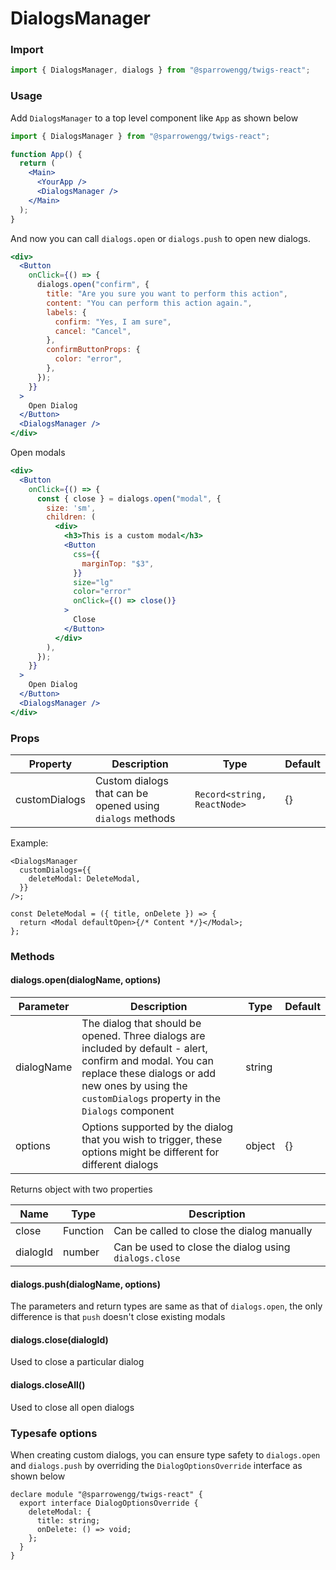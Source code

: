 
# DialogsManager

### Import

```jsx
import { DialogsManager, dialogs } from "@sparrowengg/twigs-react";
```

### Usage
<PlaygroundLink name="dialogs-manager" block />

Add `DialogsManager` to a top level component like `App` as shown below

```jsx
import { DialogsManager } from "@sparrowengg/twigs-react";

function App() {
  return (
    <Main>
      <YourApp />
      <DialogsManager />
    </Main>
  );
}
```

And now you can call `dialogs.open` or `dialogs.push` to open new dialogs.

```jsx live
<div>
  <Button
    onClick={() => {
      dialogs.open("confirm", {
        title: "Are you sure you want to perform this action",
        content: "You can perform this action again.",
        labels: {
          confirm: "Yes, I am sure",
          cancel: "Cancel",
        },
        confirmButtonProps: {
          color: "error",
        },
      });
    }}
  >
    Open Dialog
  </Button>
  <DialogsManager />
</div>
```

Open modals

```jsx live
<div>
  <Button
    onClick={() => {
      const { close } = dialogs.open("modal", {
        size: 'sm',
        children: (
          <div>
            <h3>This is a custom modal</h3>
            <Button
              css={{
                marginTop: "$3",
              }}
              size="lg"
              color="error"
              onClick={() => close()}
            >
              Close
            </Button>
          </div>
        ),
      });
    }}
  >
    Open Dialog
  </Button>
  <DialogsManager />
</div>
```

### Props

| Property      | Description                                               | Type                        | Default |
| ------------- | --------------------------------------------------------- | --------------------------- | ------- |
| customDialogs | Custom dialogs that can be opened using `dialogs` methods | `Record<string, ReactNode>` | {}      |

Example:

```tsx
<DialogsManager
  customDialogs={{
    deleteModal: DeleteModal,
  }}
/>;

const DeleteModal = ({ title, onDelete }) => {
  return <Modal defaultOpen>{/* Content */}</Modal>;
};
```

### Methods

#### dialogs.open(dialogName, options)

| Parameter  | Description                                                                                                                                                                                                        | Type   | Default |
| ---------- | ------------------------------------------------------------------------------------------------------------------------------------------------------------------------------------------------------------------ | ------ | ------- |
| dialogName | The dialog that should be opened. Three dialogs are included by default - alert, confirm and modal. You can replace these dialogs or add new ones by using the `customDialogs` property in the `Dialogs` component | string |         |
| options    | Options supported by the dialog that you wish to trigger, these options might be different for different dialogs                                                                                                   | object | {}      |

Returns object with two properties

| Name     | Type     | Description                                           |
| -------- | -------- | ----------------------------------------------------- |
| close    | Function | Can be called to close the dialog manually            |
| dialogId | number   | Can be used to close the dialog using `dialogs.close` |

#### dialogs.push(dialogName, options)

The parameters and return types are same as that of `dialogs.open`, the only difference is that `push` doesn't close existing modals

#### dialogs.close(dialogId)

Used to close a particular dialog

#### dialogs.closeAll()

Used to close all open dialogs

### Typesafe options

When creating custom dialogs, you can ensure type safety to `dialogs.open` and `dialogs.push` by overriding the `DialogOptionsOverride` interface as shown below

```tsx
declare module "@sparrowengg/twigs-react" {
  export interface DialogOptionsOverride {
    deleteModal: {
      title: string;
      onDelete: () => void;
    };
  }
}
```
